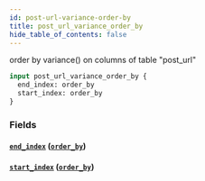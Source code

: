 ```yaml
---
id: post-url-variance-order-by
title: post_url_variance_order_by
hide_table_of_contents: false
---
```



order by variance() on columns of table "post_url"

```graphql
input post_url_variance_order_by {
  end_index: order_by
  start_index: order_by
}
```


### Fields

#### [`end_index`](#) ([`order_by`](../enums/order-by))




#### [`start_index`](#) ([`order_by`](../enums/order-by))






